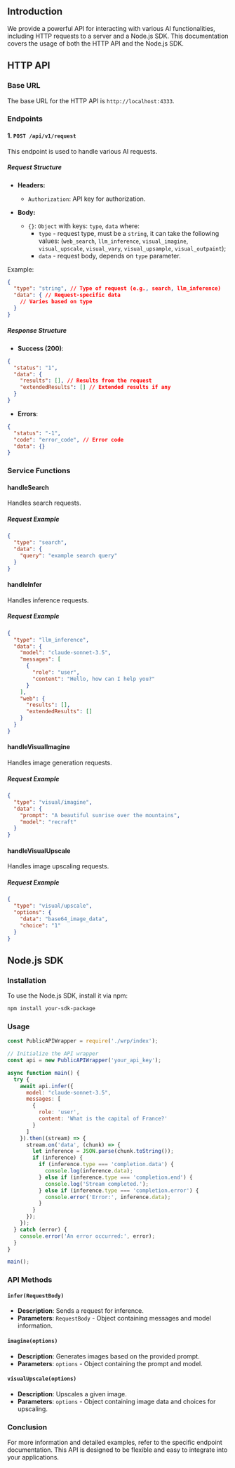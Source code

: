 ## Introduction

We provide a powerful API for interacting with various AI functionalities, including HTTP requests to a server and a Node.js SDK. This documentation covers the usage of both the HTTP API and the Node.js SDK.

## HTTP API

### Base URL
The base URL for the HTTP API is `http://localhost:4333`.

### Endpoints

#### 1. `POST /api/v1/request`

This endpoint is used to handle various AI requests.

##### **Request Structure**
- **Headers:**
  - `Authorization`: API key for authorization.
  
- **Body:**
  - `{}`: `Object` with keys: `type`, `data` where:
    - `type` - request type, must be a `string`, it can take the following values: (`web_search`, `llm_inference`, `visual_imagine`, `visual_upscale`, `visual_vary`, `visual_upsample`, `visual_outpaint`);
    - `data` - request body, depends on `type` parameter.

Example:
```json
{
  "type": "string", // Type of request (e.g., search, llm_inference)
  "data": { // Request-specific data
    // Varies based on type
  }
}
```

##### **Response Structure**
- **Success (200)**:
```json
{
  "status": "1",
  "data": {
    "results": [], // Results from the request
    "extendedResults": [] // Extended results if any
  }
}
```

- **Errors**:
```json
{
  "status": "-1",
  "code": "error_code", // Error code
  "data": {}
}
```

### Service Functions

#### handleSearch
Handles search requests.

##### **Request Example**
```json
{
  "type": "search",
  "data": {
    "query": "example search query"
  }
}
```

#### handleInfer
Handles inference requests.

##### **Request Example**
```json
{
  "type": "llm_inference",
  "data": {
    "model": "claude-sonnet-3.5",
    "messages": [
      {
        "role": "user",
        "content": "Hello, how can I help you?"
      }
    ],
    "web": {
      "results": [],
      "extendedResults": []
    }
  }
}
```

#### handleVisualImagine
Handles image generation requests.

##### **Request Example**
```json
{
  "type": "visual/imagine",
  "data": {
    "prompt": "A beautiful sunrise over the mountains",
    "model": "recraft"
  }
}
```

#### handleVisualUpscale
Handles image upscaling requests.

##### **Request Example**
```json
{
  "type": "visual/upscale",
  "options": {
    "data": "base64_image_data",
    "choice": "1"
  }
}
```

## Node.js SDK

### Installation

To use the Node.js SDK, install it via npm:

```bash
npm install your-sdk-package
```

### Usage

```javascript
const PublicAPIWrapper = require('./wrp/index');

// Initialize the API wrapper
const api = new PublicAPIWrapper('your_api_key');

async function main() {
  try {
    await api.infer({
      model: "claude-sonnet-3.5",
      messages: [
        {
          role: 'user',
          content: 'What is the capital of France?'
        }
      ]
    }).then((stream) => {
      stream.on('data', (chunk) => {
        let inference = JSON.parse(chunk.toString());
        if (inference) {
          if (inference.type === 'completion.data') {
            console.log(inference.data);
          } else if (inference.type === 'completion.end') {
            console.log('Stream completed.');
          } else if (inference.type === 'completion.error') {
            console.error('Error:', inference.data);
          }
        }
      });
    });
  } catch (error) {
    console.error('An error occurred:', error);
  }
}

main();
```

### API Methods

#### `infer(RequestBody)`
- **Description**: Sends a request for inference.
- **Parameters**: `RequestBody` - Object containing messages and model information.

#### `imagine(options)`
- **Description**: Generates images based on the provided prompt.
- **Parameters**: `options` - Object containing the prompt and model.

#### `visualUpscale(options)`
- **Description**: Upscales a given image.
- **Parameters**: `options` - Object containing image data and choices for upscaling.

### Conclusion

For more information and detailed examples, refer to the specific endpoint documentation. This API is designed to be flexible and easy to integrate into your applications.
